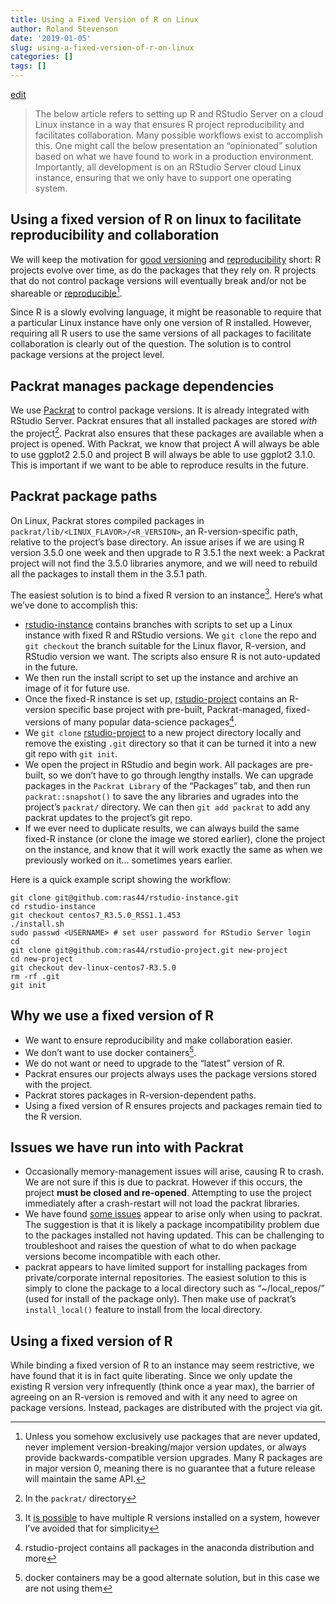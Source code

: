 ```yaml
---
title: Using a Fixed Version of R on Linux
author: Roland Stevenson
date: '2019-01-05'
slug: using-a-fixed-version-of-r-on-linux
categories: []
tags: []
---
```


[edit](https://github.com/ras44/blog/edit/master/content/post/2019-01-05-using-a-fixed-version-of-r-on-linux.Rmd)



> The below article refers to setting up R and RStudio Server on a cloud Linux instance in a way that ensures R project reproducibility and facilitates collaboration.  Many possible workflows exist to accomplish this.  One might call the below presentation an "opinionated" solution based on what we have found to work in a production environment.  Importantly, all development is on an RStudio Server cloud Linux instance, ensuring that we only have to support one operating system.

## Using a fixed version of R on linux to facilitate reproducibility and collaboration

We will keep the motivation for [good versioning](https://semver.org/) and [reproducibility](http://adv-r.had.co.nz/Reproducibility.html) short:  R projects evolve over time, as do the packages that they rely on.  R projects that do not control package versions will eventually break and/or not be shareable or [reproducible](https://en.wikipedia.org/wiki/Replication_crisis)[^1].

Since R is a slowly evolving language, it might be reasonable to require that a particular Linux instance have only one version of R installed.  However, requiring all R users to use the same versions of all packages to facilitate collaboration is clearly out of the question.  The solution is to control package versions at the project level.

## Packrat manages package dependencies

We use [Packrat](https://rstudio.github.io/packrat/) to control package versions.  It is already integrated with RStudio Server.  Packrat ensures that all installed packages are stored *with* the project[^2].  Packrat also ensures that these packages are available when a project is opened.  With Packrat, we know that project A will always be able to use ggplot2 2.5.0 and project B will always be able to use ggplot2 3.1.0.  This is important if we want to be able to reproduce results in the future.

## Packrat package paths

On Linux, Packrat stores compiled packages in `packrat/lib/<LINUX_FLAVOR>/<R_VERSION>`, an R-version-specific path, relative to the project's base directory.  An issue arises if we are using R version 3.5.0 one week and then upgrade to R 3.5.1 the next week: a Packrat project will not find the 3.5.0 libraries anymore, and we will need to rebuild all the packages to install them in the 3.5.1 path.

The easiest solution is to bind a fixed R version to an instance[^5].  Here's what we've done to accomplish this:

* [rstudio-instance](https://github.com/ras44/rstudio-instance) contains branches with scripts to set up a Linux instance with fixed R and RStudio versions.  We `git clone` the repo and `git checkout` the branch suitable for the Linux flavor, R-version, and RStudio version we want.  The scripts also ensure R is not auto-updated in the future.
* We then run the install script to set up the instance and archive an image of it for future use.
* Once the fixed-R instance is set up, [rstudio-project](https://github.com/ras44/rstudio-project) contains an R-version specific base project with pre-built, Packrat-managed, fixed-versions of many popular data-science packages[^3].
* We `git clone` [rstudio-project](https://github.com/ras44/rstudio-project) to a new project directory locally and remove the existing `.git` directory so that it can be turned it into a new git repo with `git init`.
* We open the project in RStudio and begin work.  All packages are pre-built, so we don't have to go through lengthy installs.  We can upgrade packages in the `Packrat Library` of the "Packages" tab, and then run `packrat::snapshot()` to save the any libraries and ugrades into the project's `packrat/` directory.  We can then `git add packrat` to add any packrat updates to the project's git repo.
* If we ever need to duplicate results, we can always build the same fixed-R instance (or clone the image we stored earlier), clone the project on the instance, and know that it will work exactly the same as when we previously worked on it... sometimes years earlier.

Here is a quick example script showing the workflow:
```
git clone git@github.com:ras44/rstudio-instance.git
cd rstudio-instance
git checkout centos7_R3.5.0_RSS1.1.453
./install.sh
sudo passwd <USERNAME> # set user password for RStudio Server login
cd
git clone git@github.com:ras44/rstudio-project.git new-project
cd new-project
git checkout dev-linux-centos7-R3.5.0
rm -rf .git
git init
```

## Why we use a fixed version of R
* We want to ensure reproducibility and make collaboration easier.
* We don't want to use docker containers[^4].
* We do not want or need to upgrade to the "latest" version of R.
* Packrat ensures our projects always uses the package versions stored with the project.
* Packrat stores packages in R-version-dependent paths.
* Using a fixed version of R ensures projects and packages remain tied to the R version.

## Issues we have run into with Packrat
* Occasionally memory-management issues will arise, causing R to crash.  We are not sure if this is due to packrat.  However if this occurs, the project **must be closed and re-opened**.  Attempting to use the project immediately after a crash-restart will not load the packrat libraries.
* We have found [some issues](https://github.com/r-dbi/bigrquery/issues/247) appear to arise only when using to packrat.  The suggestion is that it is likely a package incompatibility problem due to the packages installed not having updated.  This can be challenging to troubleshoot and raises the question of what to do when package versions become incompatible with each other.
* packrat appears to have limited support for installing packages from private/corporate internal repositories.  The easiest solution to this is simply to clone the package to a local directory such as "~/local_repos/" (used for install of the package only).  Then make use of packrat's `install_local()` feature to install from the local directory.

## Using a fixed version of R
While binding a fixed version of R to an instance may seem restrictive, we have found that it is in fact quite liberating.  Since we only update the existing R version very infrequently (think once a year max), the barrier of agreeing on an R-version is removed and with it any need to agree on package versions.  Instead, packages are distributed with the project via git.


[^1]: Unless you somehow exclusively use packages that are never updated, never implement version-breaking/major version updates, or always provide backwards-compatible version upgrades.  Many R packages are in major version 0, meaning there is no guarantee that a future release will maintain the same API.
[^2]: In the  `packrat/` directory
[^3]: rstudio-project contains all packages in the anaconda distribution and more
[^4]: docker containers may be a good alternate solution, but in this case we are not using them
[^5]: It [is possible](https://support.rstudio.com/hc/en-us/articles/215488098-Installing-multiple-versions-of-R-on-Linux) to have multiple R versions installed on a system, however I've avoided that for simplicity